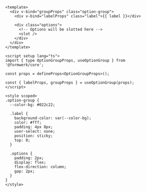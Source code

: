```vue
<template>
  <div v-bind="groupProps" class="option-group">
    <div v-bind="labelProps" class="label">{{ label }}</div>

    <div class="options">
      <!-- Options will be slotted here -->
      <slot />
    </div>
  </div>
</template>

<script setup lang="ts">
import { type OptionGroupProps, useOptionGroup } from '@formwerk/core';

const props = defineProps<OptionGroupProps>();

const { labelProps, groupProps } = useOptionGroup(props);
</script>

<style scoped>
.option-group {
  --color-bg: #022c22;

  .label {
    background-color: var(--color-bg);
    color: #fff;
    padding: 4px 8px;
    user-select: none;
    position: sticky;
    top: 0;
  }

  .options {
    padding: 2px;
    display: flex;
    flex-direction: column;
    gap: 2px;
  }
}
</style>
```
